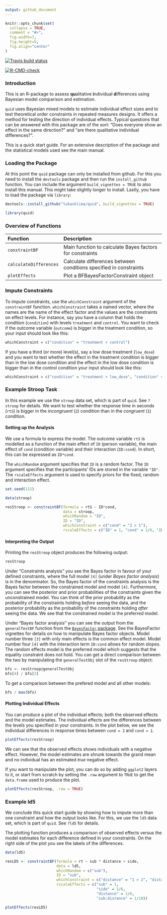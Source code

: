 ```yaml
---
output: github_document
---
```


```r
knitr::opts_chunk$set(
  collapse = TRUE,
  comment = "#>",
  fig.width=7,
  fig.height=5,
  fig.align="center"
)
```

<!-- badges: start -->

[![Travis build status](https://travis-ci.com/lukasklima/quid.svg?branch=master)](https://travis-ci.com/lukasklima/quid)

[![R-CMD-check](https://github.com/lukasklima/quid/workflows/R-CMD-check/badge.svg)](https://github.com/lukasklima/quid/actions)
<!-- badges: end -->

### Introduction

This is an R-package to assess **qu**alitative **i**ndividual **d**ifferences using Bayesian model comparison and estimation.

`quid` uses Bayesian mixed models to estimate individual effect sizes and to test theoretical order constraints in repeated measures designs. It offers a method for testing the direction of individual effects. Typical questions that can be answered with this package are of the sort: "Does everyone show an effect in the same direction?" and "are there qualitative individual differences?".

This is a quick start guide. For an extensive description of the package and the statistical models used see the main manual.

### Loading the Package {#loading}

At this point the `quid` package can only be installed from github. For this you need to install the `devtools` package and then run the `install_github` function. You can include the argument `build_vignettes = TRUE` to also install this manual. This might take slightly longer to install. Lastly, you have to load the package via `library`:

```r
devtools::install_github("lukasklima/quid", build_vignettes = TRUE)
```

```r
library(quid)
```

### Overview of Functions {#functions}

+------------------------+-------------------------------------------------------------------+
| Function               | Description                                                       |
+:=======================+:==================================================================+
| `constraintBF`         | Main function to calculate Bayes factors for constraints          |
+------------------------+-------------------------------------------------------------------+
| `calculateDifferences` | Calculate differences between conditions specified in constraints |
+------------------------+-------------------------------------------------------------------+
| `plotEffects`          | Plot a BFBayesFactorConstraint object                             |
+------------------------+-------------------------------------------------------------------+

### Impute Constraints {#constraints}

To impute constraints, use the `whichConstraint` argument of the `constraintBF` function. `whichConstraint` takes a named vector, where the names are the name of the effect factor and the values are the constraints on effect levels. For instance, say you have a column that holds the condition (`condition`) with levels `treatment` and `control`. You want to check if the outcome variable (`outcome`) is bigger in the treatment condition, so your input should look like this:

```r
whichConstraint = c("condition" = "treatment > control")
```

If you have a third (or more) level(s), say a low dose treatment (`low_dose`) and you want to test whether the effect in the treatment condition is bigger than in the low dose condition and the effect in the low dose condition is bigger than in the control condition your input should look like this:

```r
whichConstraint = c("condition" = "treatment > low_dose", "condition" = "low_dose > control")
```

### Example Stroop Task

In this example we use the `stroop` data set, which is part of `quid`. See `?stroop` for details. We want to test whether the response time in seconds (`rtS`) is bigger in the *incongruent* (`2`) condition than in the *congruent* (`1`) condition.

#### Setting up the Analysis

We use a formula to express the model. The outcome variable `rtS` is modelled as a function of the main effect of `ID` (person variable), the main effect of `cond` (condition variable) and their interaction (`ID:cond`). In short, this can be expressed as `ID*cond`.

The `whichRandom` argument specifies that `ID` is a random factor. The `ID` argument specifies that the participants' IDs are stored in the variable `"ID"`. The `rscaleEffects` argument is used to specify priors for the fixed, random and interaction effect.

```r
set.seed(122)
```

```r
data(stroop)

resStroop <- constraintBF(formula = rtS ~ ID*cond,
                          data = stroop,
                          whichRandom = "ID",
                          ID = "ID",
                          whichConstraint = c("cond" = "2 > 1"),
                          rscaleEffects = c("ID" = 1, "cond" = 1/6, "ID:cond" = 1/10))
```

#### Interpreting the Output

Printing the `resStroop` object produces the following output:

```r
resStroop
```

Under "Constraints analysis" you see the Bayes factor in favour of your defined constraints, where the full model `[4]` (under *Bayes factor analysis*) is in the denominator. So, the Bayes factor of the constraints analysis is the Bayes factor between the constrained model and model `[4]`. Furthermore, you can see the posterior and prior probabilities of the constraints given the unconstrained model. You can think of the prior probability as the probability of the constraints holding *before* seeing the data, and the posterior probability as the probability of the constraints holding *after* seeing the data. We see that the constrained model is the preferred model.

Under "Bayes factor analysis" you can see the output from the `generalTestBF` function from the [`BayesFactor` package](https://CRAN.R-project.org/package=BayesFactor). See the BayesFactor vignettes for details on how to manipulate Bayes factor objects. Model number three `[3]` with only main effects is the common effect model. Model number four `[4]` with the interaction term `ID:cond` allows for random slopes. The random effects model is the preferred model which suggests that the equality constraint does not hold. You can get a direct comparison between the two by manipulating the `generalTestObj` slot of the `resStroop` object:

```r
bfs <- resStroop@generalTestObj
bfs[4] / bfs[3]
```

To get a comparison between the prefered model and all other models:

```r
bfs / max(bfs)
```

#### Plotting Individual Effects

You can produce a plot of the individual effects; both the observed effects and the model estimates. The individual effects are the differences between the levels you specified in your constraints. In the plot below, we see the individual differences in response times between `cond = 2` and `cond = 1`.

```r
plotEffects(resStroop)
```

We can see that the observed effects shows individuals with a negative effect. However, the model estimates are shrunk towards the grand mean and no individual has an estimated *true* negative effect.

If you want to manipulate the plot, you can do so by adding `ggplot2` layers to it, or start from scratch by setting the `.raw` argument to `TRUE` to get the `data.frame` used to produce the plot.

```r
plotEffects(resStroop, .raw = TRUE)
```

### Example ld5

We conclude this quick start guide by showing how to impute more than one constraint and how the output looks like. For this, we use the `ld5` data set, which is part of `quid`. See `?ld5` for details.

The plotting function produces a comparison of observed effects versus the model estimates for each difference defined in your constraints. On the right side of the plot you see the labels of the differences.

```r
data(ld5)

resLD5 <- constraintBF(formula = rt ~ sub * distance + side,
                       data = ld5,
                       whichRandom = c("sub"),
                       ID = "sub",
                       whichConstraint = c("distance" = "1 > 2", "distance" = "2 > 3"),
                       rscaleEffects = c("sub" = 1,
                                         "side" = 1/6,
                                         "distance" = 1/6,
                                         "sub:distance" = 1/10))

plotEffects(resLD5)
```
